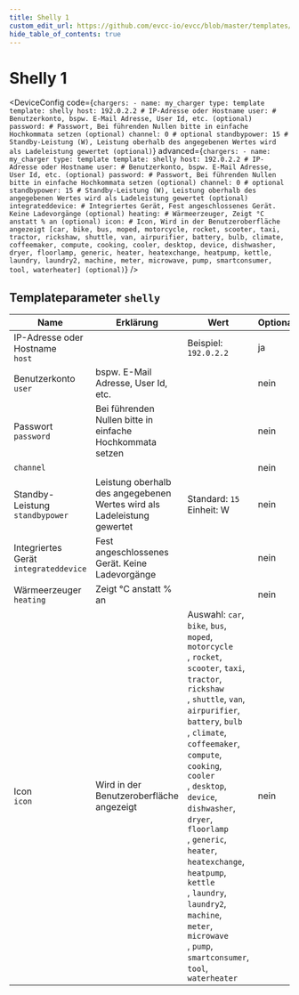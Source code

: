 ```yaml
---
title: Shelly 1
custom_edit_url: https://github.com/evcc-io/evcc/blob/master/templates/definition/charger/shelly.yaml
hide_table_of_contents: true
---
```



# Shelly 1

<DeviceFeatures features="" />

<DeviceConfig code={`chargers:
    - name: my_charger
      type: template
      template: shelly
      host: 192.0.2.2 # IP-Adresse oder Hostname
      user: # Benutzerkonto, bspw. E-Mail Adresse, User Id, etc. (optional)
      password: # Passwort, Bei führenden Nullen bitte in einfache Hochkommata setzen (optional)
      channel: 0 # optional
      standbypower: 15 # Standby-Leistung (W), Leistung oberhalb des angegebenen Wertes wird als Ladeleistung gewertet (optional)`} advanced={`chargers:
    - name: my_charger
      type: template
      template: shelly
      host: 192.0.2.2 # IP-Adresse oder Hostname
      user: # Benutzerkonto, bspw. E-Mail Adresse, User Id, etc. (optional)
      password: # Passwort, Bei führenden Nullen bitte in einfache Hochkommata setzen (optional)
      channel: 0 # optional
      standbypower: 15 # Standby-Leistung (W), Leistung oberhalb des angegebenen Wertes wird als Ladeleistung gewertet (optional)
      integrateddevice: # Integriertes Gerät, Fest angeschlossenes Gerät. Keine Ladevorgänge (optional)
      heating: # Wärmeerzeuger, Zeigt °C anstatt % an (optional)
      icon: # Icon, Wird in der Benutzeroberfläche angezeigt [car, bike, bus, moped, motorcycle, rocket, scooter, taxi, tractor, rickshaw, shuttle, van, airpurifier, battery, bulb, climate, coffeemaker, compute, cooking, cooler, desktop, device, dishwasher, dryer, floorlamp, generic, heater, heatexchange, heatpump, kettle, laundry, laundry2, machine, meter, microwave, pump, smartconsumer, tool, waterheater] (optional)`} />

## Templateparameter `shelly`

| Name | Erklärung | Wert | Optional |
|-----------|-----------|------|----------|
| IP-Adresse oder Hostname<br/>`host` |  | Beispiel: `192.0.2.2` | ja |
| Benutzerkonto<br/>`user` | bspw. E-Mail Adresse, User Id, etc. |  | nein |
| Passwort<br/>`password` | Bei führenden Nullen bitte in einfache Hochkommata setzen |  | nein |
| `channel` |  |  | nein |
| Standby-Leistung<br/>`standbypower` | Leistung oberhalb des angegebenen Wertes wird als Ladeleistung gewertet | Standard: `15`<br/>Einheit: W | nein |
| Integriertes Gerät<br/>`integrateddevice` | Fest angeschlossenes Gerät. Keine Ladevorgänge |  | nein |
| Wärmeerzeuger<br/>`heating` | Zeigt °C anstatt % an |  | nein |
| Icon<br/>`icon` | Wird in der Benutzeroberfläche angezeigt | Auswahl: `car`, `bike`, `bus`, `moped`, `motorcycle`<br/>, `rocket`, `scooter`, `taxi`, `tractor`, `rickshaw`<br/>, `shuttle`, `van`, `airpurifier`, `battery`, `bulb`<br/>, `climate`, `coffeemaker`, `compute`, `cooking`, `cooler`<br/>, `desktop`, `device`, `dishwasher`, `dryer`, `floorlamp`<br/>, `generic`, `heater`, `heatexchange`, `heatpump`, `kettle`<br/>, `laundry`, `laundry2`, `machine`, `meter`, `microwave`<br/>, `pump`, `smartconsumer`, `tool`, `waterheater` | nein |

